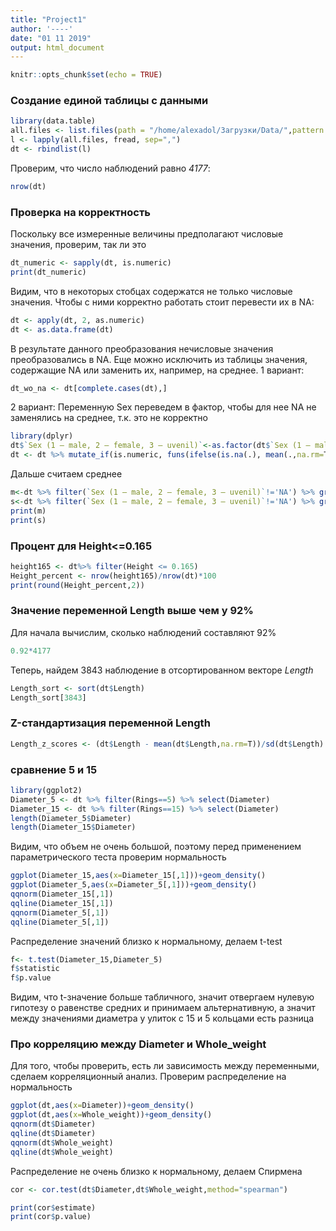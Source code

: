 ```yaml
---
title: "Project1"
author: '----'
date: "01 11 2019"
output: html_document
---
```


```r
knitr::opts_chunk$set(echo = TRUE)
```

### Создание единой таблицы с данными

```r
library(data.table)
all.files <- list.files(path = "/home/alexadol/Загрузки/Data/",pattern = ".csv",full.names = T)
l <- lapply(all.files, fread, sep=",")
dt <- rbindlist(l)
```

Проверим, что число наблюдений равно *4177*:

```r
nrow(dt)
```

### Проверка на корректность
Поскольку все измеренные величины предполагают числовые значения, проверим, так ли это
```r
dt_numeric <- sapply(dt, is.numeric)
print(dt_numeric)
```

Видим, что в некоторых стобцах содержатся не только числовые значения. Чтобы с ними корректно работать стоит перевести их в NA:
```r
dt <- apply(dt, 2, as.numeric)
dt <- as.data.frame(dt)
```

В результате данного преобразования нечисловые значения преобразовались в NA. Еще можно исключить из таблицы значения, содержащие NA или заменить их, например, на среднее.
1 вариант:
```r
dt_wo_na <- dt[complete.cases(dt),]
```
2 вариант:
Переменную Sex переведем в фактор, чтобы для нее NA не заменялись на среднее, т.к. это не корректно
```r
library(dplyr)
dt$`Sex (1 – male, 2 – female, 3 – uvenil)`<-as.factor(dt$`Sex (1 – male, 2 – female, 3 – uvenil)`)
dt <- dt %>% mutate_if(is.numeric, funs(ifelse(is.na(.), mean(.,na.rm=T), .)))
```

Дальше считаем среднее
```r
m<-dt %>% filter(`Sex (1 – male, 2 – female, 3 – uvenil)`!='NA') %>% group_by(`Sex (1 – male, 2 – female, 3 – uvenil)`) %>% summarise(mean(Length))
s<-dt %>% filter(`Sex (1 – male, 2 – female, 3 – uvenil)`!='NA') %>% group_by(`Sex (1 – male, 2 – female, 3 – uvenil)`) %>% summarise(sd(Length))
print(m)
print(s)

```
### Процент для Height<=0.165
```r
height165 <- dt%>% filter(Height <= 0.165)
Height_percent <- nrow(height165)/nrow(dt)*100
print(round(Height_percent,2))
```
### Значение переменной Length выше чем у 92%
Для начала вычислим, сколько наблюдений составляют 92%
```r
0.92*4177
```
Теперь, найдем 3843 наблюдение в отсортированном векторе *Length*
```r
Length_sort <- sort(dt$Length)
Length_sort[3843]
```
### Z-стандартизация переменной Length
```r
Length_z_scores <- (dt$Length - mean(dt$Length,na.rm=T))/sd(dt$Length)
```
### сравнение 5 и 15

```r
library(ggplot2)
Diameter_5 <- dt %>% filter(Rings==5) %>% select(Diameter)
Diameter_15 <- dt %>% filter(Rings==15) %>% select(Diameter)
length(Diameter_5$Diameter)
length(Diameter_15$Diameter)
```

Видим, что объем не очень большой, поэтому перед применением параметрического теста проверим нормальность
```r
ggplot(Diameter_15,aes(x=Diameter_15[,1]))+geom_density()
ggplot(Diameter_5,aes(x=Diameter_5[,1]))+geom_density()
qqnorm(Diameter_15[,1])
qqline(Diameter_15[,1])
qqnorm(Diameter_5[,1])
qqline(Diameter_5[,1])

```
Распределение значений близко к нормальному, делаем t-test
```r
f<- t.test(Diameter_15,Diameter_5)
f$statistic
f$p.value
```
Видим, что t-значение больше табличного, значит отвергаем нулевую гипотезу о равенстве средних и принимаем альтернативную, а значит между значениями диаметра у улиток с 15 и 5 кольцами есть разница

### Про корреляцию между Diameter и Whole_weight

Для того, чтобы проверить, есть ли зависимость между переменными, сделаем корреляционный анализ. Проверим распределение на нормальность
```r
ggplot(dt,aes(x=Diameter))+geom_density()
ggplot(dt,aes(x=Whole_weight))+geom_density()
qqnorm(dt$Diameter)
qqline(dt$Diameter)
qqnorm(dt$Whole_weight)
qqline(dt$Whole_weight)

```
Распределение не очень близко к нормальному, делаем Спирмена
```r
cor <- cor.test(dt$Diameter,dt$Whole_weight,method="spearman")
```
```r
print(cor$estimate)
print(cor$p.value)
```


